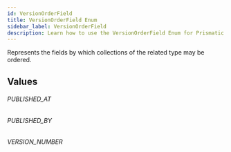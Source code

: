 ```yaml
---
id: VersionOrderField
title: VersionOrderField Enum
sidebar_label: VersionOrderField
description: Learn how to use the VersionOrderField Enum for Prismatic's API.
---
```


Represents the fields by which collections of the related type may be ordered.

## Values

###### PUBLISHED_AT

###### PUBLISHED_BY

###### VERSION_NUMBER
